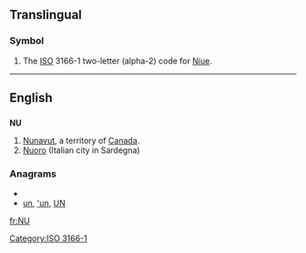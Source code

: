 {{also|Appendix:Variations of "nu"}}
==Translingual==
===Symbol===
{{infl|mul|symbol}}
# The [[ISO]] 3166-1 two-letter (alpha-2) code for [[Niue]].

[[Category:ISO 3166-1]]
----

==English==

==={{abbreviation}}===
'''NU'''

# [[Nunavut]], a territory of [[Canada]].
# [[Nuoro]] (Italian city in Sardegna)

===Anagrams===
* {{alphagram|nu}}
* [[un#English|un]], [['un#English|'un]], [[UN#English|UN]]


[[fr:NU]]